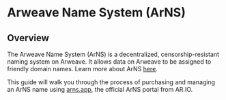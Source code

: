 # Arweave Name System (ArNS)

## Overview

The Arweave Name System (ArNS) is a decentralized, censorship-resistant naming system on Arweave. It allows data on Arweave to be assigned to friendly domain names. Learn more about ArNS [here](/arns).

This guide will walk you through the process of purchasing and managing an ArNS name using [arns.app](https://arns.app), the official ArNS portal from AR.IO. 